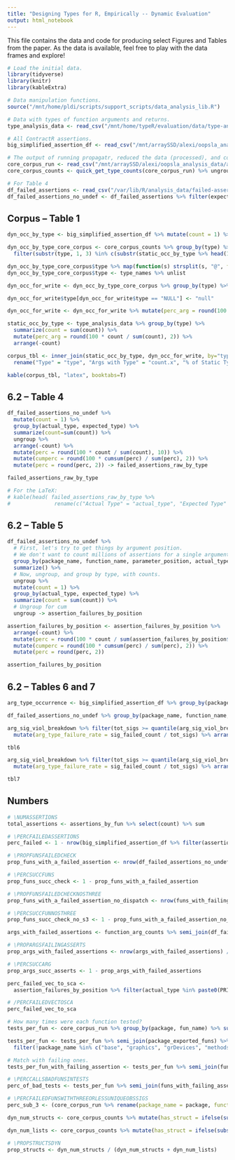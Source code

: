 ```yaml
---
title: "Designing Types for R, Empirically -- Dynamic Evaluation"
output: html_notebook
---
```


This file contains the data and code for producing select Figures and Tables from the paper.
As the data is available, feel free to play with the data frames and explore!

```r
# Load the initial data.
library(tidyverse)
library(knitr)
library(kableExtra)

# Data manipulation functions.
source("/mnt/home/pldi/scripts/support_scripts/data_analysis_lib.R")

# Data with types of function arguments and returns.
type_analysis_data <- read_csv("/mnt/home/typeR/evaluation/data/type-analysis/merged/merged.csv")

# All ContractR assertions.
big_simplified_assertion_df <- read_csv("/mnt/arraySSD/alexi/oopsla_analysis_data/all_assertions.csv")

# The output of running propagatr, reduced the data (processed), and combined it into mega CSV.
core_corpus_run <- read_csv("/mnt/arraySSD/alexi/oopsla_analysis_data/all.csv", col_types=paste0("cccccl", paste(rep("ccc", 21), collapse=""), "i")) %>% filter(has_dots != "has_dots")
core_corpus_counts <- quick_get_type_counts(core_corpus_run) %>% ungroup

# For Table 4
df_failed_assertions <- read_csv("/var/lib/R/analysis_data/failed-assertions.csv")
df_failed_assertions_no_undef <- df_failed_assertions %>% filter(expected_type != "<undefined>")
```

## Corpus -- Table 1

```r

dyn_occ_by_type <- big_simplified_assertion_df %>% mutate(count = 1) %>% group_by(actual_type) %>% summarize(count = sum(count)) %>% mutate(perc_arg = round(100 * count / sum(count), 2)) %>% arrange(-count) %>% rename("type" = "actual_type")

dyn_occ_by_type_core_corpus <- core_corpus_counts %>% group_by(type) %>% summarize(count = sum(count)) %>%
  filter(substr(type, 1, 3) %in% c(substr(static_occ_by_type %>% head(10) %>% select(type) %>% unlist %>% unname, 1, 3), "NUL"))

dyn_occ_by_type_core_corpus$type %>% map(function(s) strsplit(s, "@", fixed=T)[[1]][1]) -> type_names
dyn_occ_by_type_core_corpus$type <- type_names %>% unlist

dyn_occ_for_write <- dyn_occ_by_type_core_corpus %>% group_by(type) %>% summarize(count = sum(count)) %>% ungroup %>% filter(type %in% c(static_occ_by_type %>% head(10) %>% select(type) %>% unlist %>% unname, "NULL"))

dyn_occ_for_write$type[dyn_occ_for_write$type == "NULL"] <- "null"

dyn_occ_for_write <- dyn_occ_for_write %>% mutate(perc_arg = round(100 * count / sum(dyn_occ_by_type_core_corpus$count), 2))

static_occ_by_type <- type_analysis_data %>% group_by(type) %>% 
  summarize(count = sum(count)) %>% 
  mutate(perc_arg = round(100 * count / sum(count), 2)) %>%
  arrange(-count)

corpus_tbl <- inner_join(static_occ_by_type, dyn_occ_for_write, by="type") %>%
  rename("Type" = "type", "Args with Type" = "count.x", "% of Static Types" = "perc_arg.x", "Dynamic Observations" = "count.y", "% of Dynamic Types" = "perc_arg.y")

kable(corpus_tbl, "latex", booktabs=T)
```

## 6.2 -- Table 4

```r
df_failed_assertions_no_undef %>% 
  mutate(count = 1) %>%
  group_by(actual_type, expected_type) %>%
  summarize(count=sum(count)) %>%
  ungroup %>% 
  arrange(-count) %>%
  mutate(perc = round(100 * count / sum(count), 10)) %>%
  mutate(cumperc = round(100 * cumsum(perc) / sum(perc), 2)) %>%
  mutate(perc = round(perc, 2)) -> failed_assertions_raw_by_type

failed_assertions_raw_by_type

# For the LaTeX:
# kable(head( failed_assertions_raw_by_type %>%
#              rename(c("Actual Type" = "actual_type", "Expected Type" = "expected_type", "# Failed Assertions" = "count", "% Total" = "perc", "Cumulative %" = "cumperc")), 10), "latex", booktabs=T)
```

## 6.2 -- Table 5

```r
df_failed_assertions_no_undef %>% 
  # First, let's try to get things by argument position.
  # We don't want to count millions of assertions for a single argument to skew.
  group_by(package_name, function_name, parameter_position, actual_type, expected_type) %>%
  summarize() %>%
  # Now, ungroup, and group by type, with counts.
  ungroup %>% 
  mutate(count = 1) %>% 
  group_by(actual_type, expected_type) %>%
  summarize(count = sum(count)) %>%
  # Ungroup for cum
  ungroup -> assertion_failures_by_position

assertion_failures_by_position <- assertion_failures_by_position %>%
  arrange(-count) %>%
  mutate(perc = round(100 * count / sum(assertion_failures_by_position$count), 10)) %>%
  mutate(cumperc = round(100 * cumsum(perc) / sum(perc), 2)) %>%
  mutate(perc = round(perc, 2))

assertion_failures_by_position
```

## 6.2 -- Tables 6 and 7

```r
arg_type_occurrence <- big_simplified_assertion_df %>% group_by(package_name, function_name, parameter_position, expected_type) %>% summarize() %>% ungroup %>% mutate(count = 1) %>% group_by(expected_type) %>% summarize(count = sum(count))

df_failed_assertions_no_undef %>% group_by(package_name, function_name, parameter_position, actual_type, expected_type) %>% summarize %>% ungroup %>% mutate(count = 1) %>% group_by(actual_type, expected_type) %>% summarize(count = sum(count)) %>% ungroup %>% arrange(-count) %>% inner_join(arg_type_occurrence, by="expected_type") %>% rename("sig_failed_count" = "count.x", "tot_sigs" = "count.y") -> arg_sig_viol_breakdown

arg_sig_viol_breakdown %>% filter(tot_sigs >= quantile(arg_sig_viol_breakdown$tot_sigs, .90)) %>%
  mutate(arg_type_failure_rate = sig_failed_count / tot_sigs) %>% arrange(-arg_type_failure_rate) %>% head(5) -> tbl6

tbl6
```

```r
arg_sig_viol_breakdown %>% filter(tot_sigs >= quantile(arg_sig_viol_breakdown$tot_sigs, .80)) %>%
  mutate(arg_type_failure_rate = sig_failed_count / tot_sigs) %>% arrange(-arg_type_failure_rate) %>% head(5) -> tbl7

tbl7
```

## Numbers

```r
# \NUMASSERTIONS
total_assertions <- assertions_by_fun %>% select(count) %>% sum

# \PERCFAILEDASSERTIONS
perc_failed <- 1 - nrow(big_simplified_assertion_df %>% filter(assertion_status)) / nrow(big_simplified_assertion_df)

# \PROPFUNSFAILEDCHECK
prop_funs_with_a_failed_assertion <- nrow(df_failed_assertions_no_undef %>% group_by(package_name, function_name) %>% summarize() %>% ungroup) / nrow(assertions_by_fun)

# \PERCSUCCFUNS
prop_funs_succ_check <- 1 - prop_funs_with_a_failed_assertion

# \PROPFUNSFAILEDCHECKNOSTHREE
prop_funs_with_a_failed_assertion_no_dispatch <- nrow(funs_with_failing_assertions_no_dispatch) / nrow(assertions_by_fun)

# \PERCSUCCFUNNOSTHREE
prop_funs_succ_check_no_s3 <- 1 - prop_funs_with_a_failed_assertion_no_dispatch

args_with_failed_assertions <- function_arg_counts %>% semi_join(df_failed_assertions_no_undef)

# \PROPARGSFAILINGASSERTS
prop_args_with_failed_assertions <- nrow(args_with_failed_assertions) / nrow(function_arg_counts)

# \PERCSUCCARG
prop_args_succ_asserts <- 1 - prop_args_with_failed_assertions

perc_failed_vec_to_sca <- 
  assertion_failures_by_position %>% filter(actual_type %in% paste0(PRIM_TYPES, "[]") & expected_type %in% PRIM_TYPES & substr(actual_type, 1, 3) == substr(expected_type, 1, 3)) %>% select(perc) %>% sum

# /PERCFAILEDVECTOSCA
perc_failed_vec_to_sca

# How many times were each function tested?
tests_per_fun <- core_corpus_run %>% group_by(package, fun_name) %>% summarize(count = sum(count)) %>% ungroup %>% rename("package_name" = "package", "function_name" = "fun_name")

tests_per_fun <- tests_per_fun %>% semi_join(package_exported_funs) %>%
  filter(!package_name %in% c("base", "graphics", "grDevices", "methods", "stats", "utils"))

# Match with failing ones.
tests_per_fun_with_failing_assertion <- tests_per_fun %>% semi_join(funs_with_failing_assertions_no_dispatch)

# \PERCCALLSBADFUNSINTESTS
perc_of_bad_tests <- tests_per_fun %>% semi_join(funs_with_failing_assertions_no_dispatch) %>% select(count) %>% sum / tests_per_fun %>% select(count) %>% sum

# \PERCFAILEDFUNSWITHTHREEORLESSUNIQUEOBSSIGS
perc_sub_3 <- (core_corpus_run %>% rename(package_name = package, function_name = fun_name) %>% inner_join(funs_with_failing_assertions_no_dispatch) %>% mutate(num_unique_sigs = 1) %>% group_by(package_name, function_name) %>% summarize(num_unique_sigs = sum(num_unique_sigs)) %>% arrange(-num_unique_sigs) %>% ungroup %>% filter(num_unique_sigs < 4) %>% nrow) / (core_corpus_run %>% rename(package_name = package, function_name = fun_name) %>% inner_join(funs_with_failing_assertions_no_dispatch) %>% mutate(num_unique_sigs = 1) %>% group_by(package_name, function_name) %>% summarize(num_unique_sigs = sum(num_unique_sigs)) %>% arrange(-num_unique_sigs) %>% ungroup %>% nrow)

dyn_num_structs <- core_corpus_counts %>% mutate(has_struct = ifelse(substr(type, 1, 3) == "str", TRUE, FALSE)) %>% filter(has_struct) %>% select(count) %>% unlist %>% unname %>% sum

dyn_num_lists <- core_corpus_counts %>% mutate(has_struct = ifelse(substr(type, 1, 3) == "lis", TRUE, FALSE)) %>% filter(has_struct) %>% select(count) %>% unlist %>% unname %>% sum

# \PROPSTRUCTSDYN
prop_structs <- dyn_num_structs / (dyn_num_structs + dyn_num_lists)
```